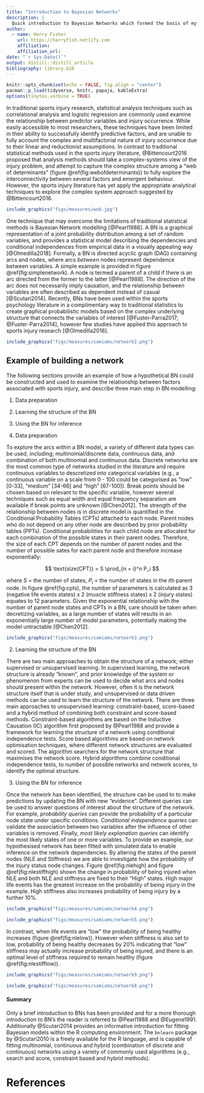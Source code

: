 ```yaml
---
title: "Introduction to Bayesian Networks"
description: |
  Quick introduction to Bayesian Networks which formed the basis of my PhD research
author:
  - name: Harry Fisher 
    url: https://harryfish.netlify.com
    affiliation: 
    affiliation_url: 
date: "`r Sys.Date()`"
output: distill::distill_article
bibliography: library.bib
---
```


```r
knitr::opts_chunk$set(echo = FALSE, fig.align = "center")
pacman::p_load(tidyverse, knitr, papaja, kableExtra)
options(tinytex.verbose = TRUE)
```

In traditional sports injury research, statistical analysis techniques such as correlational analysis and logistic regression are commonly used examine the relationship between predictor variables and injury occurrence. 
While easily accessible to most researchers, these techniques have been limited in their ability to successfully identify predictive factors, and are unable to fully account the complex and multifactorial nature of injury occurrence due to their linear and reductionist assumptions.
In contrast to traditional statistical methods used in the sports injury literature, @Bittencourt2016 proposed that analysis methods should take a complex-systems view of the injury problem, and attempt to capture the complex structure among a "web of determinants" (figure \@ref(fig:webofdeterminants)) to fully explore the interconnectivity between several factors and emergent behaviour. 
However, the sports injury literature has yet apply the appropriate analytical techniques to explore the complex system approach suggested by @Bittencourt2016.

```r
include_graphics("figs/measures/wob.jpg")
```

One technique that may overcome the limitations of traditional statistical methods is Bayesian Network modelling [@Pearl1988]. 
A BN is a graphical representation of a joint probability distribution among a set of random variables, and provides a statistical model describing the dependencies and conditional independences from empirical data in a visually appealing way [@Olmedilla2018]. 
Formally, a BN is directed acyclic graph (DAG) containing arcs and nodes, where arcs _between_ nodes represent dependence between variables. A simple example is provided in figure \@ref(fig:simplenetwork).
A node is termed a parent of a child if there is an arc directed from the former to the latter [@Pearl1988]. 
The direction of the arc does not necessarily imply causation, and the relationship between variables are often described as dependent instead of casual [@Scutari2014].
Recently, BNs have been used within the sports psychology literature in a complimentary way to traditional statistics to create graphical probabilistic models based on the complex underlying structure that connects the variables of interest [@Fuster-Parra2017; @Fuster-Parra2014], however few studies have applied this approach to sports injury research [@Olmedilla2018].

```r
include_graphics("figs/measures/samiams/network2.png")
```

<!-- Given the potentially complex relationship between psychological factors and markers of training related stress in the current research, a BN model may provide new insights into the interaction between different varibales and their relationship to sports injury.  -->

## Example of building a network

The following sections provide an example of how a hypothetical BN could be constructed and used to examine the relationship between factors associated with sports injury, and describe three main step in BN modelling:

1. Data preparation
2. Learning the structure of the BN
3. Using the BN for inference

1. Data preparation

To explore the arcs within a BN model, a variety of different data types can be used, including; multinomial/discrete data, continuous data, and combination of both multinomial and continuous data. 
Discrete networks are the most common type of networks studied in the literature and require continuous variables to descretized into categorical variables (e.g., a continuous variable on a scale from 0 - 100 could be categorised as "low" [0-33], "medium" [34-66] and "high" [67-100]).
Break points should be chosen based on relevant to the specific variable, however several techniques such as equal width and equal frequency separation are available if break points are unknown [@Chen2012].
The strength of the relationship between nodes is in discrete model is quantified in the Conditional Probability Tables (CPTs) attached to each node.
Parent nodes who do not depend on any other node are described by prior probability tables (PPTs).
Conditional probabilities for each child node are allocated for each combination of the possible states in their parent nodes.
Therefore, the size of each CPT depends on the number of parent nodes and the number of possible sates for each parent node and therefore increase exponentially:

$$ \text{size(CPT)} = S \prod_{n = i}^n P_i $$

where $S$ = the number of states, $P_i$ = the number of states in the $i$th parent node. 
In figure \@ref(fig:cpts), the number of parameters is calculated as 3 (negative life events states) x 2 (muscle stiffness states) x 2 (injury states) equates to 12 parameters.
Given the exponential relationship with the number of parent node states and CPTs in a BN, care should be taken when decretizing variables, as a large number of states will results in an exponentially large number of model parameters, potentially making the model untractable [@Chen2012].

```r
include_graphics("figs/measures/samiams/network3.png")
```

2. Learning the structure of the BN

There are two main approaches to obtain the structure of a network; either supervised or unsupervised learning. 
In supervised learning, the network structure is already "known", and prior knowledge of the system or phenomenon from experts can be used to decide what arcs and nodes should present within the network.
However, often it is the network structure itself that is under study, and unsupervised or data driven methods can be used to learn the structure of the network.
There are three main approaches to unsupervised learning: constraint-based, score-based and a hybrid method of combining both constraint and score-based methods.
Constraint-based algorithms are based on the Inductive Causation (IC) algorithm first proposed by @Pearl1988 and provide a framework for learning the structure of a network using conditional independence tests. 
Score based algorithms are based on network optimisation techniques, where different network structures are evaluated and scored. The algorithm searchers for the network structure that maximises the network score.
Hybrid algorithms combine conditional independence tests, to number of possible networks and network scores, to identify the optimal structure.

3. Using the BN for inference

Once the network has been identified, the structure can be used to to make predictions by updating the BN with new "evidence". 
Different queries can be used to answer questions of interest about the structure of the network. 
For example, _probability queries_ can provide the probability of a particular node state under specific conditions. 
_Conditional independence queries_ can validate the association between two variables after the influence of other variables is removed. 
Finally, _most likely explanation queries_ can identify the most likely states of one or more variables.
To provide an example, our hypothesised network has been fitted with simulated data to enable inference on the network dependencies.
By altering the states of the parent nodes (NLE and Stiffness) we are able to investigate how the probability of the injury status node changes.
Figure \@ref(fig:nlehigh) and figure \@ref(fig:nlestiffhigh) shown the change in probability of being injured when NLE and both NLE and stiffness are fixed to their "High" states.
High major life events has the greatest increase on the probability of being injury in the example. High stiffness also increases probability of being injury by a further 10%. 

```r
include_graphics("figs/measures/samiams/network4.png")
```

```r
include_graphics("figs/measures/samiams/network5.png")
```
In contrast, when life events are "low" the probability of being healthy increases (figure \@ref(fig:nlelow)). However when stiffness is also set to low, probability of being healthy decreases by 20% indicating that "low" stiffness may actually increase probability of being injured, and there is an optimal level of stiffness required to remain healthy (figure \@ref(fig:nlestifflow)).  

```r
include_graphics("figs/measures/samiams/network9.png") 
```

```r
include_graphics("figs/measures/samiams/network8.png")

```

#### Summary

Only a brief introduction to BNs has been provided and for a more thorough introduction to BN's the reader is referred to @Pearl1988 and @Eugene1991. 
Additionally @Scutari2014 provides an informative introduction for fitting Bayesian models within the R computing environment. The `bnlearn` package by @Scutari2010 is a freely available for the R language, and is capable of fitting multinomial, continuous and hybrid (combination of discrete and continuous) networks using a variety of commonly used algorithms (e.g., search and score, constraint based and hybrid methods).  

\newpage

# References

\begingroup
\setlength{\parindent}{-0.5in}
\setlength{\leftskip}{0.5in}

<div id = "refs"></div>
\endgroup


<!-- notes  -->

<!-- ## probabilistic reasoning -->

<!-- Model can  be used to answer questions about the nature of the data that go beyond the mere description of the data in the sample. -->
<!-- Use probabilistic reasoning / belief updating, questions called queries -->
<!-- (Pearl 1988 expert systems theory = submit query to an expert to get an opinion who updates your beliefs accordingly) - replaced traditional statistics terminology in recent texts (koller + Friedman) -->



<!-- Soft evidence = new distribution for one or more variables in the network -->

<!-- Maximum a posteriori queries concerned with finding the configuration q* of the varibales in and outcome Q that has the highest posterior probabilty -->

<!-- $MAP(Q|E,B) = q* = \mathop{argmax}_{\textbf{q}} PR(Q = q | E, G, \Theta)$ -->

<!-- Logic sampling vs likelihood weighting -->

<!-- Approximate inference - uses Monte Carlo simulations to sample from the global distribution $X$ and estimate  -->
<!-- $Pr(\textbf{Q} | E, G, \Theta)$. -->
<!-- Specifically, they generate a large number of sample form B and estomate the relevant conditional probabilities by weighting the samples that include both E and Q = q against those that only include E.  -->
<!-- Random smaples know as articles and algorithms that make use of them are known as particle filters / particle based methods -->

<!-- Logic sampling = rejection smapling with uniform weights -->

<!-- Improvement =  -->
<!-- Likelihood weighting generates random observations in such as way that all of them match the evidence, and reweights them appropriately when computing the conditional probability for the query. -->
<!-- Sample from a mutilated netowrk where nodes are fixed. -->

<!-- Weights adjust for the fact that we are sampling from mutilated network -->

<!-- boot.strength() estimates the strength of each arc as its empirical frequency over a set of networks learned from bootstrap samples. It computes the probability of each arc (modulo its direction) and the probabilities of each arc's directions conditional on the arc being present in the graph (in either direction). -->




